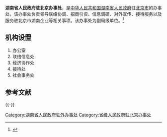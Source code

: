{{Infobox PRCG
|机构名称=湖南省人民政府驻北京办事处
|标志1=Red star.svg
|标志1说明=[[s:国务院关于国家行政机关和企业事业单位社会团体印章管理的规定|1999年规定]]：[[印章|印章]][[直径|直径]]4.2厘米，中央刊[[五角星|五角星]]，由[[湖南省人民政府|湖南省人民政府]]制发。
|职位1=主任
|人员1=[[魏旋君|魏旋君]]
|职位2=副主任
|人员2=叶劲松
|人数2=1
|上级机构=[[湖南省人民政府|湖南省人民政府]]
|机构类型=省级[[人民政府|人民政府]][[驻京办|驻京办]]
|行政级别=正地厅级
|成立时间=
|前身=
|地址1=[[北京市|北京市]][[海淀区|海淀区]]北太平庄马甸七省大院
|邮编1=
|网站=
|网址=
|image1=
|caption1=
}}

'''湖南省人民政府驻北京办事处'''，是[[中华人民共和国|中华人民共和国]][[湖南省人民政府|湖南省人民政府]]驻[[北京市|北京市]]的办事处，该办事处负责领导联络协调、招商引资、信息调研、对外宣传、接待服务以及服务驻北京市湖南企业等相关事项。该办事处为副局级单位。<ref>{{Cite web |url=http://www.chinalawedu.com/falvfagui/fg21752/136161.shtml |title=湖南省人民政府驻外办事处职能 |accessdate=2011-12-13 |archive-date=2016-03-04 |archive-url=https://web.archive.org/web/20160304211645/http://www.chinalawedu.com/falvfagui/fg21752/136161.shtml |dead-url=no }}</ref> 

== 机构设置 == 
#办公室
#联络信息处
#经济协作处
#接待处
#社会事务处

==参考文献==
{{Reflist}}

{{-}}
{{中华人民共和国各省级行政区|驻京办}}
{{湖南省人民政府}}

[[Category:湖南省人民政府驻外办事处|Category:湖南省人民政府驻外办事处]]
[[Category:省级人民政府驻北京办事处|Category:省级人民政府驻北京办事处]]